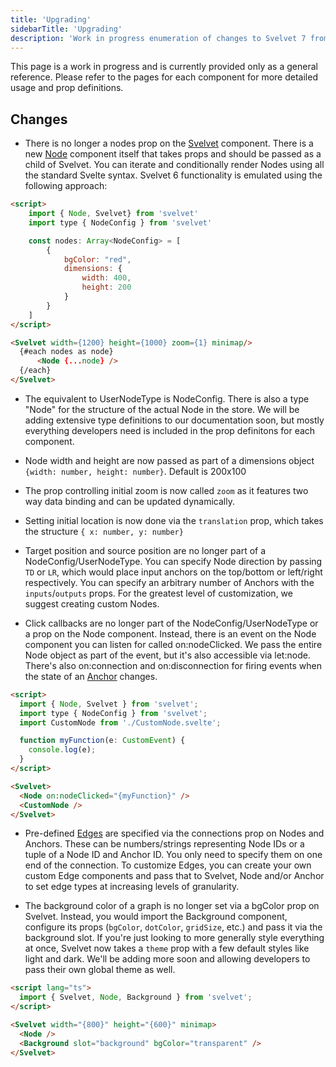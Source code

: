 ```yaml
---
title: 'Upgrading'
sidebarTitle: 'Upgrading'
description: 'Work in progress enumeration of changes to Svelvet 7 from previous versions'
---
```


<Warning>
  This page is a work in progress and is currently provided only as a general
  reference. Please refer to the pages for each component for more detailed
  usage and prop definitions.
</Warning>

## Changes

- There is no longer a nodes prop on the [Svelvet](/components/svelvet) component. There is a new [Node](/components/node) component itself that takes props and should be passed as a child of Svelvet. You can iterate and conditionally render Nodes using all the standard Svelte syntax. Svelvet 6 functionality is emulated using the following approach:

```html
<script>
    import { Node, Svelvet} from 'svelvet'
    import type { NodeConfig } from 'svelvet'

    const nodes: Array<NodeConfig> = [
        {
            bgColor: "red",
            dimensions: {
                width: 400,
                height: 200
            }
        }
    ]
</script>

<Svelvet width={1200} height={1000} zoom={1} minimap/>
  {#each nodes as node}
      <Node {...node} />
  {/each}
</Svelvet>
```

- The equivalent to UserNodeType is NodeConfig. There is also a type "Node" for the structure of the actual Node in the store. We will be adding extensive type definitions to our documentation soon, but mostly everything developers need is included in the prop definitons for each component.

- Node width and height are now passed as part of a dimensions object `{width: number, height: number}`. Default is 200x100

- The prop controlling initial zoom is now called `zoom` as it features two way data binding and can be updated dynamically.

- Setting initial location is now done via the `translation` prop, which takes the structure `{ x: number, y: number}`

- Target position and source position are no longer part of a NodeConfig/UserNodeType. You can specify Node direction by passing `TD` or `LR`, which would place input anchors on the top/bottom or left/right respectively. You can specify an arbitrary number of Anchors with the `inputs`/`outputs` props. For the greatest level of customization, we suggest creating custom Nodes.

- Click callbacks are no longer part of the NodeConfig/UserNodeType or a prop on the Node component. Instead, there is an event on the Node component you can listen for called on:nodeClicked. We pass the entire Node object as part of the event, but it's also accessible via let:node. There's also on:connection and on:disconnection for firing events when the state of an [Anchor](/components/anchor) changes.

```html
<script>
  import { Node, Svelvet } from 'svelvet';
  import type { NodeConfig } from 'svelvet';
  import CustomNode from './CustomNode.svelte';

  function myFunction(e: CustomEvent) {
    console.log(e);
  }
</script>

<Svelvet>
  <Node on:nodeClicked="{myFunction}" />
  <CustomNode />
</Svelvet>
```

- Pre-defined [Edges](/components/edge) are specified via the connections prop on Nodes and Anchors. These can be numbers/strings representing Node IDs or a tuple of a Node ID and Anchor ID. You only need to specify them on one end of the connection. To customize Edges, you can create your own custom Edge components and pass that to Svelvet, Node and/or Anchor to set edge types at increasing levels of granularity.

- The background color of a graph is no longer set via a bgColor prop on Svelvet. Instead, you would import the Background component, configure its props (`bgColor`, `dotColor`, `gridSize`, etc.) and pass it via the background slot. If you're just looking to more generally style everything at once, Svelvet now takes a `theme` prop with a few default styles like light and dark. We'll be adding more soon and allowing developers to pass their own global theme as well.

```html
<script lang="ts">
  import { Svelvet, Node, Background } from 'svelvet';
</script>

<Svelvet width="{800}" height="{600}" minimap>
  <Node />
  <Background slot="background" bgColor="transparent" />
</Svelvet>
```
